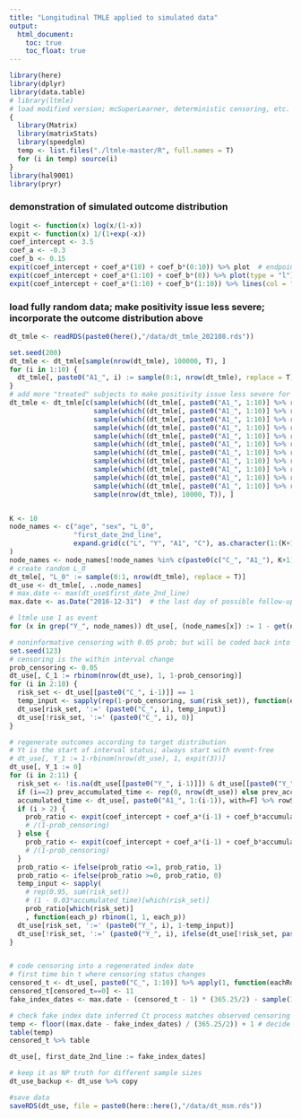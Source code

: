 ```yaml
---
title: "Longitudinal TMLE applied to simulated data"
output:
  html_document:
    toc: true  
    toc_float: true  
---
```


```r
library(here)
library(dplyr)
library(data.table)
# library(ltmle)
# load modified version; mcSuperLearner, deterministic censoring, etc. 
{
  library(Matrix)
  library(matrixStats)
  library(speedglm)
  temp <- list.files("./ltmle-master/R", full.names = T)
  for (i in temp) source(i)
}
library(hal9001)
library(pryr)
```


### demonstration of simulated outcome distribution


```r

logit <- function(x) log(x/(1-x))
expit <- function(x) 1/(1+exp(-x))
coef_intercept <- 3.5
coef_a <- -0.3
coef_b <- 0.15
expit(coef_intercept + coef_a*(10) + coef_b*(0:10)) %>% plot  # endpoint survival prob by accumulated exposure
expit(coef_intercept + coef_a*(1:10) + coef_b*(0)) %>% plot(type = "l")  # survival curve with 0 exposure
expit(coef_intercept + coef_a*(1:10) + coef_b*(1:10)) %>% lines(col = "red")  # survival curve with full exposure
```


### load fully random data; make positivity issue less severe; incorporate the outcome distribution above


```r

dt_tmle <- readRDS(paste0(here(),"/data/dt_tmle_202108.rds"))

set.seed(200)
dt_tmle <- dt_tmle[sample(nrow(dt_tmle), 100000, T), ]
for (i in 1:10) {
  dt_tmle[, paste0("A1_", i) := sample(0:1, nrow(dt_tmle), replace = T)]
}
# add more "treated" subjects to make positivity issue less severe for now
dt_tmle <- dt_tmle[c(sample(which((dt_tmle[, paste0("A1_", 1:10)] %>% rowSums) == 10), 10000, T), 
                     sample(which((dt_tmle[, paste0("A1_", 1:10)] %>% rowSums) == 9), 10000, T), 
                     sample(which((dt_tmle[, paste0("A1_", 1:10)] %>% rowSums) == 8), 10000, T), 
                     sample(which((dt_tmle[, paste0("A1_", 1:10)] %>% rowSums) == 7), 10000, T), 
                     sample(which((dt_tmle[, paste0("A1_", 1:10)] %>% rowSums) == 6), 10000, T), 
                     sample(which((dt_tmle[, paste0("A1_", 1:10)] %>% rowSums) == 5), 10000, T), 
                     sample(which((dt_tmle[, paste0("A1_", 1:10)] %>% rowSums) == 4), 10000, T), 
                     sample(which((dt_tmle[, paste0("A1_", 1:10)] %>% rowSums) == 3), 10000, T), 
                     sample(which((dt_tmle[, paste0("A1_", 1:10)] %>% rowSums) == 2), 10000, T), 
                     sample(which((dt_tmle[, paste0("A1_", 1:10)] %>% rowSums) == 1), 10000, T), 
                     sample(which((dt_tmle[, paste0("A1_", 1:10)] %>% rowSums) == 0), 10000, T), 
                     sample(nrow(dt_tmle), 10000, T)), ]


K <- 10 
node_names <- c("age", "sex", "L_0", 
                "first_date_2nd_line",
                expand.grid(c("L", "Y", "A1", "C"), as.character(1:(K+1))) %>% apply(1, function(row) paste0(row, collapse = "_"))
)
node_names <- node_names[!node_names %in% c(paste0(c("C_", "A1_"), K+1))]
# create random L_0
dt_tmle[, "L_0" := sample(0:1, nrow(dt_tmle), replace = T)]
dt_use <- dt_tmle[, ..node_names]
# max.date <- max(dt_use$first_date_2nd_line)
max.date <- as.Date("2016-12-31")  # the last day of possible follow-up

# ltmle use 1 as event
for (x in grep("Y_", node_names)) dt_use[, (node_names[x]) := 1 - get(node_names[x])]

# noninformative censoring with 0.05 prob; but will be coded back into the fake index date, so there is no need to fit C models
set.seed(123)
# censoring is the within interval change
prob_censoring <- 0.05
dt_use[, C_1 := rbinom(nrow(dt_use), 1, 1-prob_censoring)]
for (i in 2:10) {
  risk_set <- dt_use[[paste0("C_", i-1)]] == 1
  temp_input <- sapply(rep(1-prob_censoring, sum(risk_set)), function(each_p) rbinom(1, 1, each_p))
  dt_use[risk_set, ':=' (paste0("C_", i), temp_input)]
  dt_use[!risk_set, ':=' (paste0("C_", i), 0)]
}

# regenerate outcomes according to target distribution
# Yt is the start of interval status; always start with event-free
# dt_use[, Y_1 := 1-rbinom(nrow(dt_use), 1, expit(3))]
dt_use[, Y_1 := 0]
for (i in 2:11) {
  risk_set <- !is.na(dt_use[[paste0("Y_", i-1)]]) & dt_use[[paste0("Y_", i-1)]] == 0 & dt_use[[paste0("C_", i-1)]] == 1 
  if (i==2) prev_accumulated_time <- rep(0, nrow(dt_use)) else prev_accumulated_time <- dt_use[, paste0("A1_", 1:(i-2)), with=F] %>% rowSums
  accumulated_time <- dt_use[, paste0("A1_", 1:(i-1)), with=F] %>% rowSums
  if (i > 2) {
    prob_ratio <- expit(coef_intercept + coef_a*(i-1) + coef_b*accumulated_time)/expit(coef_intercept + coef_a*(i-2) + coef_b*prev_accumulated_time)
    # /(1-prob_censoring)
  } else {
    prob_ratio <- expit(coef_intercept + coef_a*(i-1) + coef_b*accumulated_time)
    # /(1-prob_censoring)
  }
  prob_ratio <- ifelse(prob_ratio <=1, prob_ratio, 1)
  prob_ratio <- ifelse(prob_ratio >=0, prob_ratio, 0)
  temp_input <- sapply(
    # rep(0.95, sum(risk_set))
    # (1 - 0.03*accumulated_time)[which(risk_set)]
    prob_ratio[which(risk_set)]
    , function(each_p) rbinom(1, 1, each_p))
  dt_use[risk_set, ':=' (paste0("Y_", i), 1-temp_input)]
  dt_use[!risk_set, ':=' (paste0("Y_", i), ifelse(dt_use[!risk_set, paste0("Y_", i-1), with=F] == 1, 1, NA))]
}


# code censoring into a regenerated index date
# first time bin t where censoring status changes
censored_t <- dt_use[, paste0("C_", 1:10)] %>% apply(1, function(eachRow) first(which(eachRow == 0))) %>% lapply(function(x) ifelse(length(x) == 0, 0, x)) %>% unlist
censored_t[censored_t==0] <- 11
fake_index_dates <- max.date - (censored_t - 1) * (365.25/2) - sample(10:170, nrow(dt_use), T)

# check fake index date inferred Ct process matches observed censoring
temp <- floor((max.date - fake_index_dates) / (365.25/2)) + 1 # decide max.date is in which interval, then it means censoring status changes within this interval
table(temp)
censored_t %>% table

dt_use[, first_date_2nd_line := fake_index_dates]

# keep it as NP truth for different sample sizes
dt_use_backup <- dt_use %>% copy

#save data
saveRDS(dt_use, file = paste0(here::here(),"/data/dt_msm.rds"))


```

